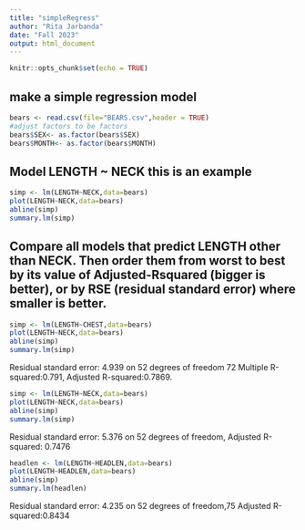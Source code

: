 ```yaml
---
title: "simpleRegress"
author: "Rita Jarbanda"
date: "Fall 2023"
output: html_document
---
```


```r
knitr::opts_chunk$set(echo = TRUE)
```

## make a simple regression model

```r
bears <- read.csv(file="BEARS.csv",header = TRUE)
#adjust factors to be factors
bears$SEX<- as.factor(bears$SEX)
bears$MONTH<- as.factor(bears$MONTH)
```

## Model LENGTH ~ NECK  this is an example  

```r
simp <- lm(LENGTH~NECK,data=bears)
plot(LENGTH~NECK,data=bears)
abline(simp)
summary.lm(simp)
```


## Compare all models that predict LENGTH other than NECK. Then order them from worst to best by its value of Adjusted-Rsquared (bigger is better), or by RSE (residual standard error) where smaller is better. 

```r
simp <- lm(LENGTH~CHEST,data=bears)
plot(LENGTH~NECK,data=bears)
abline(simp)
summary.lm(simp)
```

Residual standard error: 4.939 on 52 degrees of freedom 72 Multiple R-squared:0.791, Adjusted R-squared:0.7869.

```r
simp <- lm(LENGTH~NECK,data=bears)
plot(LENGTH~NECK,data=bears)
abline(simp)
summary.lm(simp)
```

Residual standard error: 5.376 on 52 degrees of freedom, Adjusted R-squared: 0.7476

```r
headlen <- lm(LENGTH~HEADLEN,data=bears)
plot(LENGTH~HEADLEN,data=bears)
abline(simp)
summary.lm(headlen)
```

Residual standard error: 4.235 on 52 degrees of freedom,75 Adjusted R-squared:0.8434
